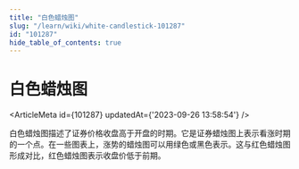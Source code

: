 ```yaml
---
title: "白色蜡烛图"
slug: "/learn/wiki/white-candlestick-101287"
id: "101287"
hide_table_of_contents: true
---
```



# 白色蜡烛图

<ArticleMeta id={101287} updatedAt={'2023-09-26 13:58:54'} />
<div className='border-solid border-b border-t-0 my-4 border-[var(--ifm-color-gray-300)]' />

白色蜡烛图描述了证券价格收盘高于开盘的时期。它是证券蜡烛图上表示看涨时期的一个点。在一些图表上，涨势的蜡烛图可以用绿色或黑色表示。这与红色蜡烛图形成对比，红色蜡烛图表示收盘价低于前期。
